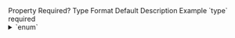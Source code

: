 <tr>
    <th>Property</th>
    <th>Required?</th>
    <th>Type</th>
    <th>Format</th>
    <th>Default</th>
    <th>Description</th>
    <th>Example</th>
</tr>
<tr>
    <td>`type`</td>
    <td>required</td>
    <td>
        <details>
            <summary>`enum`</summary>

            Most common values:
                - `"PhoneCredential"`
                - `"EmailCredential"`
                - `"FullNameCredential"`
                - `"FirstNameCredential"`
                - `"MiddleNameCredential"`
                - `"LastNameCredential"`
                - `"BirthDateCredential"`
                - `"AddressCredential"`
                - `"Line1Credential"`
                - `"Line2Credential"`
                - `"CityCredential"`
                - `"StateCredential"`
                - `"ZipCodeCredential"`
                - `"CountryCredential"`
                - `"SsnCredential"`
        </details>
    </td>
    <td>`PascalCase`</td>
    <td>none</td>
    <td>The type of user data a credential has</td>
    <td>`"FirstNameCredential"`</td>
</tr>
<tr>
    <td>`mandatory`</td>
    <td>optional</td>
    <td>`enum`</td>
    <td>`snake_case`</td>
    <td>`"no"`</td>
    <td>Whether the credential is required, not required, or required if available (accepted values `"yes"`, `"no"`, and `"if_available"`)</td>
    <td>`"if_available"`</td>
</tr>
<tr>
    <td>`children`</td>
    <td>optional</td>
    <td>`CredentialRequest[]`</td>
    <td>See [`CredentialRequest`](/v2.0/types#credentialrequest)</td>
    <td>none</td>
    <td>List of child `CredentialRequest`s relative to the parent `CredentialRequest`</td>
    <td>Child `CredentialRequest`s with `type`s `"FirstNameCredential"` and `"LastNameCredential"` relative to a parent `CredentialRequest` with type `"FullNameCredential"`</td>
</tr>